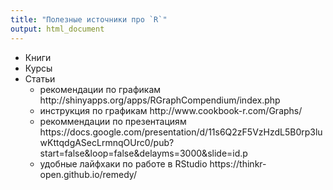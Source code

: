 ```yaml
---
title: "Полезные источники про `R`"
output: html_document
---
```


* Книги
* Курсы
* Статьи
  * рекомендации по графикам http://shinyapps.org/apps/RGraphCompendium/index.php
  * инструкция по графикам http://www.cookbook-r.com/Graphs/
  * рекоммендации по презентациям https://docs.google.com/presentation/d/11s6Q2zF5VzHzdL5B0rp3luwKttqdgASecLrmnqOUrc0/pub?start=false&loop=false&delayms=3000&slide=id.p
  * удобные лайфхаки по работе в RStudio https://thinkr-open.github.io/remedy/